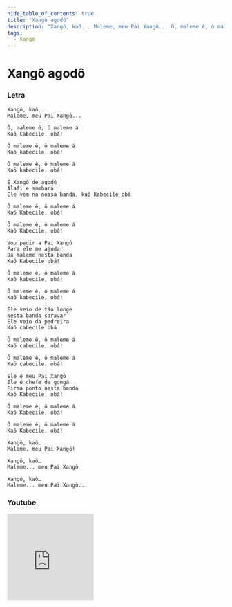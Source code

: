 ```yaml
---
hide_table_of_contents: true
title: "Xangô agodô"
description: "Xangô, kaô... Maleme, meu Pai Xangô... Ô, maleme ê, ô maleme á Kaô Cabecile, obá! Ô maleme ê, ô maleme á Kaô kabecile, obá! Ô maleme ê, ô maleme á Kaô kabecile, obá! É Xangô de agodô Alafi e sambará Ele vem na nossa banda, kaô Kabecile obá Ô maleme ê, ô maleme á Kaô Kabecile, obá! Ô maleme ê, ô maleme á Kaô Kabecile, obá! Vou pedir a Pai Xangô Para ele me ajudar Dá maleme nesta banda Kaô Kabecile obá! Ô maleme ê, ô maleme á Kaô kabecile, obá! Ô maleme ê, ô maleme á Kaô kabecile, obá! Ele veio de tão longe Nesta banda saravar Ele veio da pedreira Kaô cabecile obá Ô maleme ê, ô maleme á Kaô cabecile, obá! Ô maleme ê, ô maleme á Kaô cabecile, obá! Ele é meu Pai Xangô Ele é chefe de gongá Firma ponto nesta banda Kaô Kabecile, obá! Ô maleme ê, ô maleme á Kaô Kabecile, obá! Ô maleme ê, ô maleme á Kaô Kabecile, obá! Xangô, kaô… Maleme, meu Pai Xangô! Xangô, kaô… Maleme... meu Pai Xangô Xangô, kaô… Maleme... meu Pai Xangô..."
tags:
  - xango
---
```


# Xangô agodô

### Letra

```text
Xangô, kaô...
Maleme, meu Pai Xangô...

Ô, maleme ê, ô maleme á
Kaô Cabecile, obá!

Ô maleme ê, ô maleme á
Kaô kabecile, obá!

Ô maleme ê, ô maleme á
Kaô kabecile, obá!

É Xangô de agodô
Alafi e sambará
Ele vem na nossa banda, kaô Kabecile obá

Ô maleme ê, ô maleme á
Kaô Kabecile, obá!

Ô maleme ê, ô maleme á
Kaô Kabecile, obá!

Vou pedir a Pai Xangô
Para ele me ajudar
Dá maleme nesta banda
Kaô Kabecile obá!

Ô maleme ê, ô maleme á
Kaô kabecile, obá!

Ô maleme ê, ô maleme á
Kaô kabecile, obá!

Ele veio de tão longe
Nesta banda saravar
Ele veio da pedreira
Kaô cabecile obá

Ô maleme ê, ô maleme á
Kaô cabecile, obá!

Ô maleme ê, ô maleme á
Kaô cabecile, obá!

Ele é meu Pai Xangô
Ele é chefe de gongá
Firma ponto nesta banda
Kaô Kabecile, obá!

Ô maleme ê, ô maleme á
Kaô Kabecile, obá!

Ô maleme ê, ô maleme á
Kaô Kabecile, obá!

Xangô, kaô…
Maleme, meu Pai Xangô!

Xangô, kaô…
Maleme... meu Pai Xangô

Xangô, kaô…
Maleme... meu Pai Xangô...
```

### Youtube

<iframe
  width="200"
  height="200"
  src="https://www.youtube.com/embed/jHtWKazDAyE"
  title="YouTube video player"
  frameborder="0"
  allow="accelerometer; autoplay; clipboard-write; encrypted-media; gyroscope; picture-in-picture; web-share"
  referrerpolicy="strict-origin-when-cross-origin"
  allowfullscreen
></iframe>